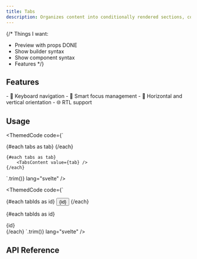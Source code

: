 ```yaml
---
title: Tabs
description: Organizes content into conditionally rendered sections, controlled by a group of triggers.
---
```



{/\*
Things I want:

- Preview with props DONE
- Show builder syntax
- Show component syntax
- Features
  \*/}

<TabsPreview client:load />

## Features

<Features>
	- 🎹 Keyboard navigation - 🧠 Smart focus management - 🔄 Horizontal and vertical orientation - 🌐
	RTL support
</Features>

## Usage

<ThemedCode code={`
<script lang="ts">
</script>

<TabsRoot>
	<TabsTriggerList>
		{#each tabs as tab}
			<TabsTrigger value={tab} />
		{/each}
	</TabsTriggerList>

    {#each tabs as tab}
    	<TabsContent value={tab} />
    {/each}

</TabsRoot>
`.trim()}
lang="svelte" />

<ThemedCode code={`
<script lang="ts">
	const tabs = new Tabs()
</script>

<div {...tabs.triggerList}>
	{#each tabIds as id}
		<button {...tabs.getTrigger(id)}>
			{id}
		</button>
	{/each}
</div>

{#each tabIds as id}

<div {...tabs.getContent(id)}>
{id}
</div>
{/each}
`.trim()}
lang="svelte" />

## API Reference

<ApiTable entry="Tabs" />
